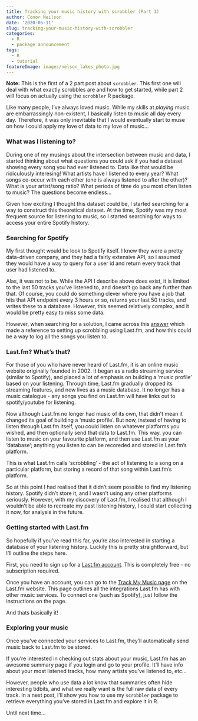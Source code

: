 ```yaml
---
title: Tracking your music history with scrobbler (Part 1)
author: Conor Neilson
date: '2020-05-11'
slug: tracking-your-music-history-with-scrobbler
categories:
  - R
  - package announcement
tags:
  - R
  - tutorial
featureImage: images/nelson_lakes_photo.jpg
---
```


**Note:** This is the first of a 2 part post about `scrobbler`. This first one will deal with what exactly scrobbles are and how to get started, while part 2 will focus on actually using the `scrobbler` R package.

Like many people, I've always loved music. While my skills at *playing* music are embarrassingly non-existent, I basically listen to music all day every day. Therefore, it was only inevitable that I would eventually start to muse on how I could apply my love of data to my love of music...


### What was I listening to?

During one of my musings about the intersection between music and data, I started thinking about what questions you could ask if you had a dataset showing every song you had ever listened to. Data like that would be ridiculously interesing! What artists have I listened to every year? What songs co-occur with each other (one is always listened to after the other)? What is your artist/song ratio? What periods of time do you most often listen to music? The questions become endless...

Given how exciting I thought this dataset could be, I started searching for a way to construct this theoretical dataset. At the time, Spotify was my most frequent source for listening to music, so I started searching for ways to access your entire Spotify history.


### Searching for Spotify

My first thought would be look to Spotify itself. I knew they were a pretty data-driven company, and they had a fairly extensive API, so I assumed they would have a way to query for a user id and return every track that user had listened to. 

Alas, it was not to be. While the API I describe above does exist, it is limited to the last 50 tracks you've listened to, and doesn't go back any further than that. Of course, you could do something clever where you have a job that hits that API endpoint every 3 hours or so, returns your last 50 tracks, and writes these to a database. However, this seemed relatively complex, and it would be pretty easy to miss some data.

However, when searching for a solution, I came across this [answer](https://community.spotify.com/t5/Desktop-Mac/Spotify-Listening-History/td-p/421898) which made a reference to setting up scrobbling using Last.fm, and how this could be a way to log all the songs you listen to.


### Last.fm? What's that?

For those of you who have never heard of Last.fm, it is an online music website originally founded in 2002. It began as a radio streaming service (similar to Spotify), and placed a lot of emphasis on building a 'music profile' based on your listening. Through time, Last.fm gradually dropped its streaming features, and now lives as a music database. It no longer has a music catalogue - any songs you find on Last.fm will have links out to spotify/youtube for listening. 

Now although Last.fm no longer had music of its own, that didn't mean it changed its goal of building a 'music profile'. But now, instead of having to listen through Last.fm itself, you could listen on whatever platforms you wished, and then optionally send that data to Last.fm. This way, you can listen to music on your favourite platform, and then use Last.fm as your 'database'; anything you listen to can be recoreded and stored in Last.fm's platform. 

This is what Last.fm calls 'scrobbling' - the act of listening to a song on a particular platform, but storing a record of that song within Last.fm's platform.

So at this point I had realised that it didn't seem possible to find my listening history. Spotify didn't store it, and I wasn't using any other platforms seriously. However, with my discovery of Last.fm, I realised that although I wouldn't be able to recreate my past listening history, I could start collecting it now, for analysis in the future.  


### Getting started with Last.fm

So hopefully if you've read this far, you're also interested in starting a database of your listening history. Luckily this is pretty straightforward, but I'll outline the steps here.

First, you need to sign up for a [Last.fm account](https://www.last.fm/join). This is completely free - no subscription required.

Once you have an account, you can go to the [Track My Music page](https://www.last.fm/about/trackmymusic) on the Last.fm website. This page outlines all the integrations Last.fm has with other music services. To connect one (such as Spotify), just follow the instructions on the page. 

And thats basically it! 


### Exploring your music

Once you've connected your services to Last.fm, they'll automatically send music back to Last.fm to be stored. 

If you're interested in checking out stats about your music, Last.fm has an awesome summary page if you login and go to your profile. It'll have info about your most listened tracks, how many artists you've listened to, etc...

However, people who use data a lot know that summaries often hide interesting tidbits, and what we really want is the full raw data of every track. In a next post, I'll show you how to use my `scrobbler` package to retrieve everything you've stored in Last.fm and explore it in R.

Until next time...

